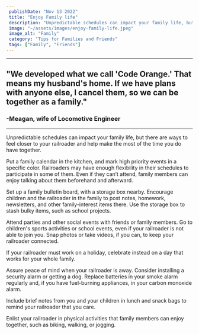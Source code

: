 ```yaml
---
 publishDate: "Nov 13 2022"
 title: "Enjoy Family life"
 description: "Unpredictable schedules can impact your family life, but there are ways to feel closer to your railroader and help make the most of the time you do have together."
 image: "~/assets/images/enjoy-family-life.jpeg"
 image_alt: "Family"
 category: "Tips for Families and Friends"
 tags: ["Family", "Friends"]
---
```


----
## "We developed what we call 'Code Orange.' That means my husband's home. If we have plans with anyone else, I cancel them, so we can be together as a family." ##
### -Meagan, wife of Locomotive Engineer ###
----

Unpredictable schedules can impact your family life, but there are ways to feel closer to your railroader and help make the most of the time you do have together.

Put a family calendar in the kitchen, and mark high priority events in a specific color. Railroaders may have enough flexibility in their schedules to participate in some of them. Even if they can’t attend, family members can enjoy talking about them beforehand and afterward.

Set up a family bulletin board, with a storage box nearby. Encourage children and the railroader in the family to post notes, homework, newsletters, and other family-interest items there. Use the storage box to stash bulky items, such as school projects.

Attend parties and other social events with friends or family members. Go to children's sports activities or school events, even if your railroader is not able to join you. Snap photos or take videos, if you can, to keep your railroader connected.

If your railroader must work on a holiday, celebrate instead on a day that works for your whole family.

Assure peace of mind when your railroader is away. Consider installing a security alarm or getting a dog. Replace batteries in your smoke alarm regularly and, if you have fuel-burning appliances, in your carbon monoxide alarm.

Include brief notes from you and your children in lunch and snack bags to remind your railroader that you care.

Enlist your railroader in physical activities that family members can enjoy together, such as biking, walking, or jogging.